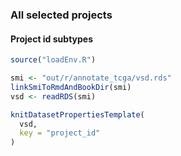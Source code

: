 ### All selected projects {#resultsDatasetPropertiesAllSelectedProjects}

#### Project id subtypes

```r
source("loadEnv.R")

smi <- "out/r/annotate_tcga/vsd.rds"
linkSmiToRmdAndBookDir(smi)
vsd <- readRDS(smi)

knitDatasetPropertiesTemplate(
  vsd,
  key = "project_id"
)
```
